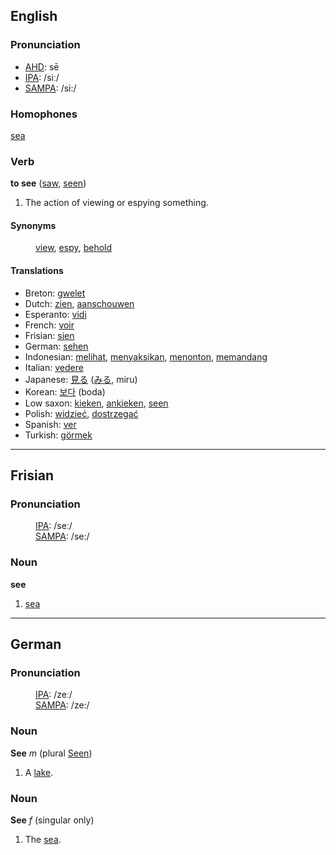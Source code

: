 ==English==
=== Pronunciation ===
*[[w:AHD|AHD]]: sē
*[[w:IPA|IPA]]: /siː/
*[[w:SAMPA|SAMPA]]: /si:/

=== Homophones ===
[[sea]]

=== Verb ===
'''to see''' ([[saw]], [[seen]])

# The action of viewing or espying something.

==== Synonyms ====
:[[view]], [[espy]], [[behold]]

==== Translations ====
*Breton: [[gwelet]]
*Dutch: [[zien]], [[aanschouwen]]
*Esperanto: [[vidi]]
*French: [[voir]]
*Frisian: [[sjen]]
*German: [[sehen]]
*Indonesian: [[lihat|melihat]], [[saksi|menyaksikan]], [[tonton|menonton]], [[pandang|memandang]]
*Italian: [[vedere]]
*Japanese: [[見る]] ([[みる]], miru)
*Korean: [[보다]] (boda)
*Low saxon: [[kieken]], [[ankieken]], [[seen]]
*Polish: [[widzieć]], [[dostrzegać]]
*Spanish: [[ver]]
*Turkish: [[görmek]]

----
==Frisian==
===Pronunciation===
:[[IPA]]: /seː/
:[[SAMPA]]: /se:/

===Noun===
'''see'''

# [[sea]]

----
==German==
===Pronunciation===
:[[IPA]]: /zeː/
:[[SAMPA]]: /ze:/

===Noun===
'''See''' ''m'' (plural [[Seen]])

#A [[lake]].

===Noun===
'''See''' ''f'' (singular only)

#The [[sea]].
